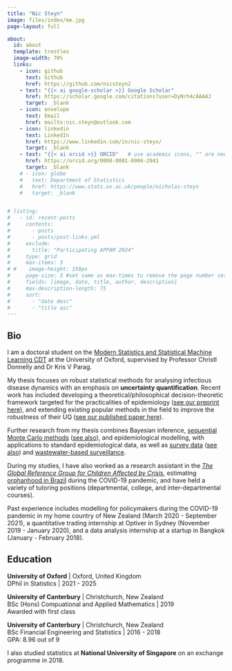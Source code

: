 ```yaml
---
title: "Nic Steyn"
image: files/index/me.jpg
page-layout: full

about:
  id: about
  template: trestles
  image-width: 70%
  links:
    - icon: github
      text: Github
      href: https://github.com/nicsteyn2
    - text: "{{< ai google-scholar >}} Google Scholar"
      href: https://scholar.google.com/citations?user=DyNrh4cAAAAJ
      target: _blank
    - icon: envelope
      text: Email
      href: mailto:nic.steyn@outlook.com
    - icon: linkedin
      text: LinkedIn
      href: https://www.linkedin.com/in/nic-steyn/
      target: _blank
    - text: "{{< ai orcid >}} ORCID"   # use academic icons, "" are needed
      href: https://orcid.org/0000-0001-8904-2941
      target: _blank
    # - icon: globe
    #   text: Department of Statistics
    #   href: https://www.stats.ox.ac.uk/people/nicholas-steyn
    #   target: _blank


# listing:
#   - id: recent-posts
#     contents: 
#       - posts
#       - posts/post-links.yml
#     exclude:
#       title: "Participating APPAM 2024"
#     type: grid
#     max-items: 3
# #    image-height: 150px
#     page-size: 3 #set same as max-times to remove the page number setting
#     fields: [image, date, title, author, description]
#     max-description-length: 75
#     sort: 
#       - "date desc"
#       - "title asc"
---
```


 
:::{#about}

## Bio

I am a doctoral student on the [Modern Statistics and Statistical Machine Learning CDT](https://statml.io) at the University of Oxford, supervised by Professor Christl Donnelly and Dr Kris V Parag.

My thesis focuses on robust statistical methods for analysing infectious disease dynamics with an emphasis on **uncertainty quantification**. Recent work has included developing a theoretical/philosophical decision-theoretic framework targeted for the practicalities of epidemiology ([see our preprint here](https://doi.org/10.48550/arXiv.2509.20013)), and extending existing popular methods in the field to improve the robustness of their UQ ([see our published paper here](https://doi.org/10.1093/aje/kwaf165)).

Further research from my thesis combines Bayesian inference, [sequential Monte Carlo methods](http://nicsteyn2.github.io/SMCforRt/) ([see also](https://doi.org/10.1002/sim.70204)), and epidemiological modelling, with applications to standard epidemiological data, as well as [survey data](https://doi.org/10.1101/2025.04.16.25325936) ([see also]((https://doi.org/10.1101/2025.03.03.25323250))) and [wastewater-based surveillance](https://github.com/nicsteyn2/NZWastewaterModelling).

During my studies, I have also worked as a research assistant in the [*The Global Reference Group for Children Affected by Crisis*](https://www.spi.ox.ac.uk/the-global-reference-group-on-children-affected-by-covid-19#collapse3701021), estimating [orphanhood in Brazil](https://doi.org/10.1101/2025.01.31.25321479) during the COVID-19 pandemic, and have held a variety of tutoring positions (departmental, college, and inter-departmental courses).

Past experience includes modelling for policymakers during the COVID-19 pandemic in my home country of New Zealand (March 2020 - September 2021), a quantitative trading internship at Optiver in Sydney (November 2019 - January 2020), and a data analysis internship at a startup in Bangkok (January - February 2018).

## Education

**University of Oxford** | Oxford, United Kingdom<br>
DPhil in Statistics | 2021 - 2025

**University of Canterbury** | Christchurch, New Zealand<br>
BSc (Hons) Compuational and Applied Mathematics | 2019<br>
Awarded with first class

**University of Canterbury** | Christchurch, New Zealand<br>
BSc Financial Engineering and Statistics | 2016 - 2018<br>
GPA: 8.96 out of 9

I also studied statistics at **National University of Singapore** on an exchange programme in 2018.

:::


